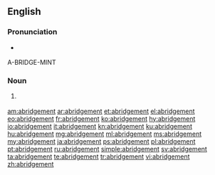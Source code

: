 ==English==

===Pronunciation===
* {{a|US}} {{IPA|/əˈbɹɪd͡ʒ.mn̩t/|lang=en}}
A-BRIDGE-MINT

===Noun===
{{en-noun}}

# {{lb|en|chiefly|UK}} {{alternative form of|abridgment|lang=en}}

[[am:abridgement]]
[[ar:abridgement]]
[[et:abridgement]]
[[el:abridgement]]
[[eo:abridgement]]
[[fr:abridgement]]
[[ko:abridgement]]
[[hy:abridgement]]
[[io:abridgement]]
[[it:abridgement]]
[[kn:abridgement]]
[[ku:abridgement]]
[[hu:abridgement]]
[[mg:abridgement]]
[[ml:abridgement]]
[[ms:abridgement]]
[[my:abridgement]]
[[ja:abridgement]]
[[ps:abridgement]]
[[pl:abridgement]]
[[pt:abridgement]]
[[ru:abridgement]]
[[simple:abridgement]]
[[sv:abridgement]]
[[ta:abridgement]]
[[te:abridgement]]
[[tr:abridgement]]
[[vi:abridgement]]
[[zh:abridgement]]